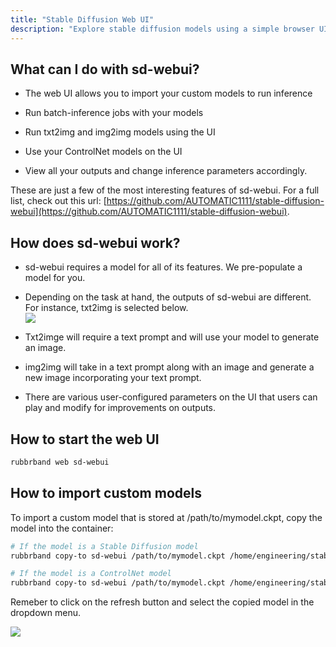 ```yaml
---
title: "Stable Diffusion Web UI"
description: "Explore stable diffusion models using a simple browser UI."
---
```


## What can I do with sd-webui?

* The web UI allows you to import your custom models to run inference

* Run batch-inference jobs with your models

* Run txt2img and img2img models using the UI

* Use your ControlNet models on the UI

* View all your outputs and change inference parameters accordingly.

These are just a few of the most interesting features of sd-webui. For a full list, check out this url: [https://github.com/AUTOMATIC1111/stable-diffusion-webui](https://github.com/AUTOMATIC1111/stable-diffusion-webui).


## How does sd-webui work?

* sd-webui requires a model for all of its features. We pre-populate a model for you.

* Depending on the task at hand, the outputs of sd-webui are different. For instance, txt2img is selected below.  
![](/images/cli-docs/models/screenshot.png)  

* Txt2imge will require a text prompt and will use your model to generate an image.

* img2img will take in a text prompt along with an image and generate a new image incorporating your text prompt.

* There are various user-configured parameters on the UI that users can play and modify for improvements on outputs.


## How to start the web UI

```bash
rubbrband web sd-webui
```


## How to import custom models

To import a custom model that is stored at /path/to/mymodel.ckpt, copy the model into the container:

```bash
# If the model is a Stable Diffusion model
rubbrband copy-to sd-webui /path/to/mymodel.ckpt /home/engineering/stable-diffusion-webui/models/Stable-diffusion
```

```bash
# If the model is a ControlNet model
rubbrband copy-to sd-webui /path/to/mymodel.ckpt /home/engineering/stable-diffusion-webui/models/ControlNet
```

Remeber to click on the refresh button and select the copied model in the dropdown menu.

![](/images/cli-docs/models/sd-webui-refresh.png)